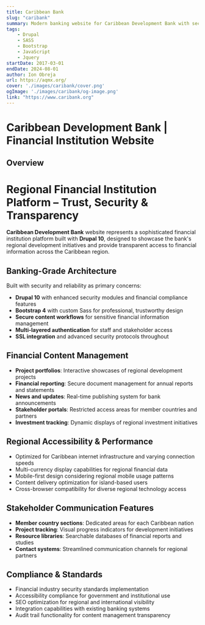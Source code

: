 ```yaml
---
title: Caribbean Bank
slug: "caribank"
summary: Modern banking website for Caribbean Development Bank with secure content management and financial data presentation.
tags:
    - Drupal
    - SASS
    - Bootstrap
    - JavaScript
    - Jquery
startDate: 2017-03-01
endDate: 2024-08-01
author: Ion Obreja
url: https://aqmx.org/
cover: './images/caribank/cover.png'
ogImage: './images/caribank/og-image.png'
link: "https://www.caribank.org"
---
```


# Caribbean Development Bank | Financial Institution Website
## **Overview**

# Regional Financial Institution Platform – Trust, Security & Transparency

**Caribbean Development Bank** website represents a sophisticated financial institution platform built with **Drupal 10**, designed to showcase the bank's regional development initiatives and provide transparent access to financial information across the Caribbean region.

## Banking-Grade Architecture

Built with security and reliability as primary concerns:

- **Drupal 10** with enhanced security modules and financial compliance features
- **Bootstrap 4** with custom Sass for professional, trustworthy design
- **Secure content workflows** for sensitive financial information management
- **Multi-layered authentication** for staff and stakeholder access
- **SSL integration** and advanced security protocols throughout

## Financial Content Management

- **Project portfolios**: Interactive showcases of regional development projects
- **Financial reporting**: Secure document management for annual reports and statements
- **News and updates**: Real-time publishing system for bank announcements
- **Stakeholder portals**: Restricted access areas for member countries and partners
- **Investment tracking**: Dynamic displays of regional investment initiatives

## Regional Accessibility & Performance

- Optimized for Caribbean internet infrastructure and varying connection speeds
- Multi-currency display capabilities for regional financial data
- Mobile-first design considering regional mobile usage patterns
- Content delivery optimization for island-based users
- Cross-browser compatibility for diverse regional technology access

## Stakeholder Communication Features

- **Member country sections**: Dedicated areas for each Caribbean nation
- **Project tracking**: Visual progress indicators for development initiatives
- **Resource libraries**: Searchable databases of financial reports and studies
- **Contact systems**: Streamlined communication channels for regional partners

## Compliance & Standards

- Financial industry security standards implementation
- Accessibility compliance for government and institutional use
- SEO optimization for regional and international visibility
- Integration capabilities with existing banking systems
- Audit trail functionality for content management transparency
